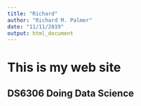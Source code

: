 ```yaml
---
title: "Richard"
author: "Richard M. Palmer"
date: "11/11/2019"
output: html_document
---
```


# This is my web site

## DS6306 Doing Data Science